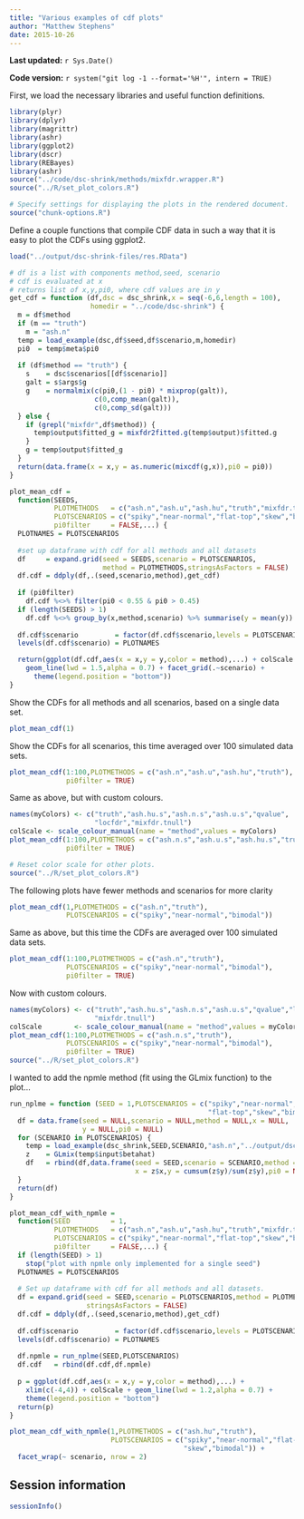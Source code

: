 ```yaml
---
title: "Various examples of cdf plots"
author: "Matthew Stephens"
date: 2015-10-26
---
```


**Last updated:** `r Sys.Date()`

**Code version:** `r system("git log -1 --format='%H'", intern = TRUE)`

First, we load the necessary libraries and useful function definitions.

```r
library(plyr)
library(dplyr)
library(magrittr)
library(ashr)
library(ggplot2)
library(dscr)
library(REBayes)
library(ashr)
source("../code/dsc-shrink/methods/mixfdr.wrapper.R")
source("../R/set_plot_colors.R")
```

```r
# Specify settings for displaying the plots in the rendered document.
source("chunk-options.R")
```

Define a couple functions that compile CDF data in such a way that it is 
easy to plot the CDFs using ggplot2.

```r
load("../output/dsc-shrink-files/res.RData")

# df is a list with components method,seed, scenario
# cdf is evaluated at x
# returns list of x,y,pi0, where cdf values are in y
get_cdf = function (df,dsc = dsc_shrink,x = seq(-6,6,length = 100),
                    homedir = "../code/dsc-shrink") {
  m = df$method
  if (m == "truth")
    m = "ash.n"
  temp = load_example(dsc,df$seed,df$scenario,m,homedir)
  pi0  = temp$meta$pi0
  
  if (df$method == "truth") {
    s    = dsc$scenarios[[df$scenario]]
    galt = s$args$g
    g    = normalmix(c(pi0,(1 - pi0) * mixprop(galt)),
                     c(0,comp_mean(galt)),
                     c(0,comp_sd(galt)))
  } else {
    if (grepl("mixfdr",df$method)) {
      temp$output$fitted_g = mixfdr2fitted.g(temp$output)$fitted.g
    }
    g = temp$output$fitted_g
  }
  return(data.frame(x = x,y = as.numeric(mixcdf(g,x)),pi0 = pi0))
}

plot_mean_cdf = 
  function(SEEDS,
           PLOTMETHODS   = c("ash.n","ash.u","ash.hu","truth","mixfdr.tnull"),
           PLOTSCENARIOS = c("spiky","near-normal","flat-top","skew","bimodal"),
           pi0filter     = FALSE,...) {
  PLOTNAMES = PLOTSCENARIOS
  
  #set up dataframe with cdf for all methods and all datasets
  df     = expand.grid(seed = SEEDS,scenario = PLOTSCENARIOS,
                       method = PLOTMETHODS,stringsAsFactors = FALSE)
  df.cdf = ddply(df,.(seed,scenario,method),get_cdf)
  
  if (pi0filter)
    df.cdf %<>% filter(pi0 < 0.55 & pi0 > 0.45)
  if (length(SEEDS) > 1)
    df.cdf %<>% group_by(x,method,scenario) %>% summarise(y = mean(y))
  
  df.cdf$scenario         = factor(df.cdf$scenario,levels = PLOTSCENARIOS)
  levels(df.cdf$scenario) = PLOTNAMES

  return(ggplot(df.cdf,aes(x = x,y = y,color = method),...) + colScale + 
    geom_line(lwd = 1.5,alpha = 0.7) + facet_grid(.~scenario) + 
      theme(legend.position = "bottom"))
}
```

Show the CDFs for all methods and all scenarios, based on a single data set.

```r
plot_mean_cdf(1)
```

Show the CDFs for all scenarios, this time averaged over 100 simulated data 
sets.

```r
plot_mean_cdf(1:100,PLOTMETHODS = c("ash.n","ash.u","ash.hu","truth"),
              pi0filter = TRUE)
```

Same as above, but with custom colours.

```r
names(myColors) <- c("truth","ash.hu.s","ash.n.s","ash.u.s","qvalue",
                     "locfdr","mixfdr.tnull")
colScale <- scale_colour_manual(name = "method",values = myColors)
plot_mean_cdf(1:100,PLOTMETHODS = c("ash.n.s","ash.u.s","ash.hu.s","truth"),
              pi0filter = TRUE)

# Reset color scale for other plots.
source("../R/set_plot_colors.R") 
```

The following plots have fewer methods and scenarios for more clarity

```r
plot_mean_cdf(1,PLOTMETHODS = c("ash.n","truth"),
              PLOTSCENARIOS = c("spiky","near-normal","bimodal"))
```

Same as above, but this time the CDFs are averaged over 100 simulated data sets.

```r
plot_mean_cdf(1:100,PLOTMETHODS = c("ash.n","truth"),
              PLOTSCENARIOS = c("spiky","near-normal","bimodal"),
              pi0filter = TRUE)
```

Now with custom colours.

```r
names(myColors) <- c("truth","ash.hu.s","ash.n.s","ash.u.s","qvalue","locfdr",
                     "mixfdr.tnull")
colScale        <- scale_colour_manual(name = "method",values = myColors)
plot_mean_cdf(1:100,PLOTMETHODS = c("ash.n.s","truth"),
              PLOTSCENARIOS = c("spiky","near-normal","bimodal"),
              pi0filter = TRUE)
source("../R/set_plot_colors.R")
```

I wanted to add the npmle method (fit using the GLmix function) to the plot...

```r
run_nplme = function (SEED = 1,PLOTSCENARIOS = c("spiky","near-normal",
                                                 "flat-top","skew","bimodal")) {
  df = data.frame(seed = NULL,scenario = NULL,method = NULL,x = NULL,
                  y = NULL,pi0 = NULL)
  for (SCENARIO in PLOTSCENARIOS) {
    temp = load_example(dsc_shrink,SEED,SCENARIO,"ash.n","../output/dsc-shrink-files/")
    z    = GLmix(temp$input$betahat)
    df   = rbind(df,data.frame(seed = SEED,scenario = SCENARIO,method = "NPMLE",
                               x = z$x,y = cumsum(z$y)/sum(z$y),pi0 = NA))
  }
  return(df)
}

plot_mean_cdf_with_npmle = 
  function(SEED          = 1,
           PLOTMETHODS   = c("ash.n","ash.u","ash.hu","truth","mixfdr.tnull"),
           PLOTSCENARIOS = c("spiky","near-normal","flat-top","skew","bimodal"),
           pi0filter     = FALSE,...) {
  if (length(SEED) > 1)
    stop("plot with npmle only implemented for a single seed")
  PLOTNAMES = PLOTSCENARIOS
  
  # Set up dataframe with cdf for all methods and all datasets.
  df = expand.grid(seed = SEED,scenario = PLOTSCENARIOS,method = PLOTMETHODS,
                   stringsAsFactors = FALSE)
  df.cdf = ddply(df,.(seed,scenario,method),get_cdf)
  
  df.cdf$scenario         = factor(df.cdf$scenario,levels = PLOTSCENARIOS)
  levels(df.cdf$scenario) = PLOTNAMES
  
  df.npmle = run_nplme(SEED,PLOTSCENARIOS)
  df.cdf   = rbind(df.cdf,df.npmle)
  
  p = ggplot(df.cdf,aes(x = x,y = y,color = method),...) + 
    xlim(c(-4,4)) + colScale + geom_line(lwd = 1.2,alpha = 0.7) + 
    theme(legend.position = "bottom")
  return(p)
}

plot_mean_cdf_with_npmle(1,PLOTMETHODS = c("ash.hu","truth"),
                         PLOTSCENARIOS = c("spiky","near-normal","flat-top",
                                           "skew","bimodal")) +
  facet_wrap(~ scenario, nrow = 2)
```

## Session information

```r
sessionInfo()
```
